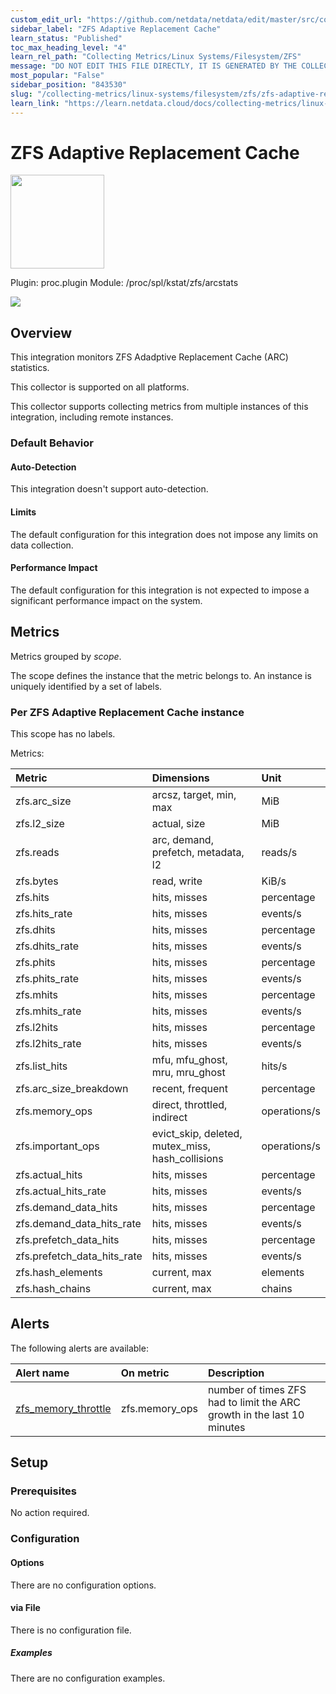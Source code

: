 ```yaml
---
custom_edit_url: "https://github.com/netdata/netdata/edit/master/src/collectors/proc.plugin/metadata.yaml"
sidebar_label: "ZFS Adaptive Replacement Cache"
learn_status: "Published"
toc_max_heading_level: "4"
learn_rel_path: "Collecting Metrics/Linux Systems/Filesystem/ZFS"
message: "DO NOT EDIT THIS FILE DIRECTLY, IT IS GENERATED BY THE COLLECTOR'S metadata.yaml FILE"
most_popular: "False"
sidebar_position: "843530"
slug: "/collecting-metrics/linux-systems/filesystem/zfs/zfs-adaptive-replacement-cache"
learn_link: "https://learn.netdata.cloud/docs/collecting-metrics/linux-systems/filesystem/zfs/zfs-adaptive-replacement-cache"
---
```



# ZFS Adaptive Replacement Cache


<img src="https://netdata.cloud/img/filesystem.svg" width="150"/>


Plugin: proc.plugin
Module: /proc/spl/kstat/zfs/arcstats

<img src="https://img.shields.io/badge/maintained%20by-Netdata-%2300ab44" />

## Overview

This integration monitors  ZFS Adadptive Replacement Cache (ARC) statistics.



This collector is supported on all platforms.

This collector supports collecting metrics from multiple instances of this integration, including remote instances.


### Default Behavior

#### Auto-Detection

This integration doesn't support auto-detection.

#### Limits

The default configuration for this integration does not impose any limits on data collection.

#### Performance Impact

The default configuration for this integration is not expected to impose a significant performance impact on the system.


## Metrics

Metrics grouped by *scope*.

The scope defines the instance that the metric belongs to. An instance is uniquely identified by a set of labels.



### Per ZFS Adaptive Replacement Cache instance



This scope has no labels.

Metrics:

| Metric | Dimensions | Unit |
|:------|:----------|:----|
| zfs.arc_size | arcsz, target, min, max | MiB |
| zfs.l2_size | actual, size | MiB |
| zfs.reads | arc, demand, prefetch, metadata, l2 | reads/s |
| zfs.bytes | read, write | KiB/s |
| zfs.hits | hits, misses | percentage |
| zfs.hits_rate | hits, misses | events/s |
| zfs.dhits | hits, misses | percentage |
| zfs.dhits_rate | hits, misses | events/s |
| zfs.phits | hits, misses | percentage |
| zfs.phits_rate | hits, misses | events/s |
| zfs.mhits | hits, misses | percentage |
| zfs.mhits_rate | hits, misses | events/s |
| zfs.l2hits | hits, misses | percentage |
| zfs.l2hits_rate | hits, misses | events/s |
| zfs.list_hits | mfu, mfu_ghost, mru, mru_ghost | hits/s |
| zfs.arc_size_breakdown | recent, frequent | percentage |
| zfs.memory_ops | direct, throttled, indirect | operations/s |
| zfs.important_ops | evict_skip, deleted, mutex_miss, hash_collisions | operations/s |
| zfs.actual_hits | hits, misses | percentage |
| zfs.actual_hits_rate | hits, misses | events/s |
| zfs.demand_data_hits | hits, misses | percentage |
| zfs.demand_data_hits_rate | hits, misses | events/s |
| zfs.prefetch_data_hits | hits, misses | percentage |
| zfs.prefetch_data_hits_rate | hits, misses | events/s |
| zfs.hash_elements | current, max | elements |
| zfs.hash_chains | current, max | chains |



## Alerts


The following alerts are available:

| Alert name  | On metric | Description |
|:------------|:----------|:------------|
| [ zfs_memory_throttle ](https://github.com/netdata/netdata/blob/master/src/health/health.d/zfs.conf) | zfs.memory_ops | number of times ZFS had to limit the ARC growth in the last 10 minutes |


## Setup


### Prerequisites

No action required.

### Configuration

#### Options



There are no configuration options.



#### via File

There is no configuration file.

##### Examples
There are no configuration examples.


